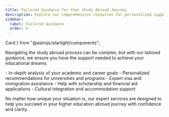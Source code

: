 ```yaml
---
title: Tailored Guidance for Your Study Abroad Journey
description: Explore our comprehensive resources for personalized support throughout your higher education abroad experience. 
sidebar:
  label: Tailored Guidance
  order: 4
---
```


  Card
} from "@astrojs/starlight/components";

Navigating the study abroad process can be complex, but with our tailored guidance, we ensure you have the support needed to achieve your educational dreams.

<Card title="Our customized services include:" icon="globe">
  - In-depth analysis of your academic and career goals
  - Personalized recommendations for universities and programs
  - Expert visa and immigration assistance
  - Help with scholarship and financial aid applications
  - Cultural integration and accommodation support
</Card>

No matter how unique your situation is, our expert services are designed to help you succeed in your higher education abroad journey with confidence and clarity.
